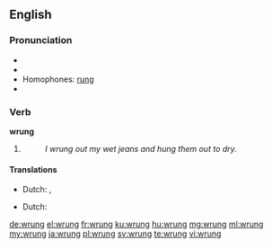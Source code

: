 ==English==

===Pronunciation===
* {{IPA|/ˈrʌŋ/|lang=en}}
* {{audio|En-us-wrung.ogg|Audio (US)|lang=en}}
* Homophones: [[rung]]
* {{rhymes|ʌŋ|lang=en}}

===Verb===
'''wrung'''

# {{en-past of|wring}}
#: ''I wrung out my wet jeans and hung them out to dry.''

====Translations====
{{trans-top|past tense of wring}}
* Dutch: {{t+|nl|wrong}}, {{t+|nl|wrongen}}
{{trans-mid}}
{{trans-bottom}}

{{trans-top|past participle of wring}}
* Dutch: {{t+|nl|gewrongen}}
{{trans-mid}}
{{trans-bottom}}

[[de:wrung]]
[[el:wrung]]
[[fr:wrung]]
[[ku:wrung]]
[[hu:wrung]]
[[mg:wrung]]
[[ml:wrung]]
[[my:wrung]]
[[ja:wrung]]
[[pl:wrung]]
[[sv:wrung]]
[[te:wrung]]
[[vi:wrung]]